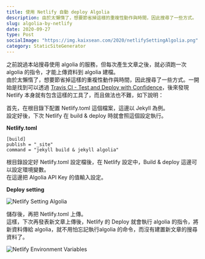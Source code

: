 ```yaml
---
title: 使用 Netlify 自動 deploy Algolia
description: 由於太懶惰了，想要節省掉這樣的重複性動作與時間，因此搜尋了一些方式。
slug: algolia-by-netlify
date: 2020-09-27
type: Post
socialImage: "https://img.kaixsean.com/2020/netlifySettingAlgolia.png"
category: StaticSiteGenerator
--- 
```

之前說過本站搜尋使用 algolia 的服務，但每次產生文章之後，就必須跑一次 algolia 的指令，才能上傳資料到 algolia 建檔。  
由於太懶惰了，想要節省掉這樣的重複性動作與時間，因此搜尋了一些方式。一開始是找到可以透過 [Travis CI - Test and Deploy with Confidence](https://travis-ci.com/)，後來發現 Netlify 本身就有包含這樣的工具了，而且做法也不難，如下說明：

首先，在根目錄下配置 Netlify.toml 這個檔案，這邊以 Jekyll 為例。  
設定好後，下次 Netlify 在 build & deploy 時就會照這個設定執行。

**Netlify.toml**

```
[build]
publish = "_site"
command = "jekyll build & jekyll algolia"
```

根目錄設定好 Netlify.toml 設定檔後，在 Netlify 設定中，Build & deploy 這邊可以設定環境變數。  
在這邊把 Algolia API Key 的值輸入設定。

**Deploy setting**

![Netlify Setting Algolia](https://img.kaixsean.com/2020/netlifySettingAlgolia.png)

儲存後，再把 Netlify.toml 上傳。  
這樣，下次再發表新文章上傳後，Netlify 的 Deploy 就會執行 algolia 的指令，將新資料傳給 algolia，就不用怕忘記執行algolia 的命令，而沒有建置新文章的搜尋資料了。

![Netlify Environment Variables](https://img.kaixsean.com/2020/netlifyEnvironmentVar.png)